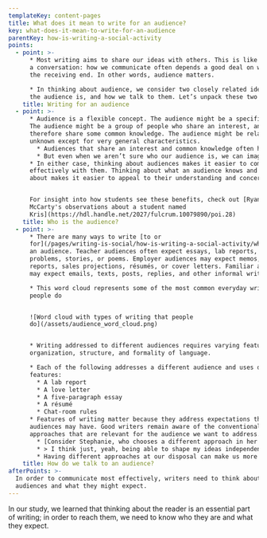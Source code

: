 ```yaml
---
templateKey: content-pages
title: What does it mean to write for an audience?
key: what-does-it-mean-to-write-for-an-audience
parentKey: how-is-writing-a-social-activity
points:
  - point: >-
      * Most writing aims to share our ideas with others. This is like being in
      a conversation: how we communicate often depends a good deal on who is on
      the receiving end. In other words, audience matters.

      * In thinking about audience, we consider two closely related ideas: who
      the audience is, and how we talk to them. Let’s unpack these two ideas.
    title: Writing for an audience
  - point: >-
      * Audience is a flexible concept. The audience might be a specific person.
      The audience might be a group of people who share an interest, and
      therefore share some common knowledge. The audience might be relatively
      unknown except for very general characteristics.
        * Audiences that share an interest and common knowledge often have specialized ways of expressing ideas. Such groups, which writing instructors sometimes refer to as **discourse communities**, could include physicians, video game enthusiasts, teachers, skateboarders, K-pop fans, or physicists. Writers need to be aware of what specialized audiences expect.
        * But even when we aren’t sure who our audience is, we can imagine them (or ask for feedback from peers) to help us understand how our writing is interpreted.
      * In either case, thinking about audiences makes it easier to communicate
      effectively with them. Thinking about what an audience knows and cares
      about makes it easier to appeal to their understanding and concerns.


      For insight into how students see these benefits, check out [Ryan
      McCarty's observations about a student named
      Kris](https://hdl.handle.net/2027/fulcrum.10079890/poi.28)
    title: Who is the audience?
  - point: >-
      * There are many ways to write [to or
      for](/pages/writing-is-social/how-is-writing-a-social-activity/what-does-it-mean-to-write-for-an-audience/)
      an audience. Teacher audiences often expect essays, lab reports, math
      problems, stories, or poems. Employer audiences may expect memos, patient
      reports, sales projections, résumés, or cover letters. Familiar audiences
      may expect emails, texts, posts, replies, and other informal writing.

      * This word cloud represents some of the most common everyday writing that
      people do


      ![Word cloud with types of writing that people
      do](/assets/audience_word_cloud.png)


      * Writing addressed to different audiences requires varying features of
      organization, structure, and formality of language.

      * Each of the following addresses a different audience and uses different
      features:
        * A lab report
        * A love letter
        * A five-paragraph essay
        * A résumé
        * Chat-room rules
      * Features of writing matter because they address expectations that
      audiences may have. Good writers remain aware of the conventional
      approaches that are relevant for the audience we want to address.
        * [Consider Stephanie, who chooses a different approach in her writing.](https://hdl.handle.net/2027/fulcrum.10079890/poi.26)
        * > I think just, yeah, being able to shape my ideas independently—that’s really how they affected me. As far as, as I practiced and as I became more confident as a writer, I was also becoming more independent, especially in the ideas, where I’m not afraid to take a different stance than a professor, and say, “Hey, maybe you are wrong in this.” I’m not gonna change  your  opinion,  but,  hey,  let’s  pretend that  you  would  for  a  second. That independence has really helped"
        * Having different approaches at our disposal can make us more independent writers.
    title: How do we talk to an audience?
afterPoints: >-
  In order to communicate most effectively, writers need to think about their
  audiences and what they might expect.
---
```

In our study, we learned that thinking about the reader is an essential part of writing; in order to reach them, we need to know who they are and what they expect.
